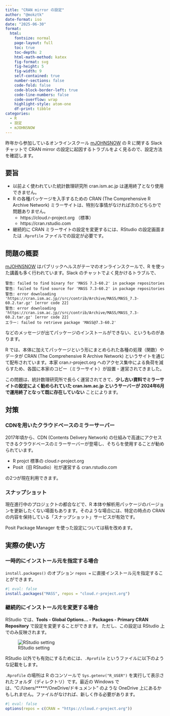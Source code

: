 ```yaml
---
title: "CRAN mirror の設定"
author: "@mokztk"
date-format: iso
date: "2025-06-30"
format:
  html: 
    fontsize: normal
    page-layout: full
    toc: true
    toc-depth: 2
    html-math-method: katex
    fig-format: svg
    fig-height: 5
    fig-width: 9
    self-contained: true
    number-sections: false
    code-fold: false
    code-block-border-left: true
    code-line-numbers: false
    code-overflow: wrap
    highlight-style: atom-one
    df-print: tibble
categories:
  - R
  - 設定
  - mJOHNSNOW
---
```


昨年から参加しているオンラインスクール [mJOHNSNOW](https://mmedici.co.jp/mjohnsnow) の R に関する Slack チャットで CRAN mirror の設定に起因するトラブルをよく見るので、設定方法を確認します。

## 要旨

- 以前よく使われていた統計数理研究所 cran.ism.ac.jp は運用終了となり使用できません。
- R の各種パッケージを入手するための CRAN (The Comprehensive R Archive Network) ミラーサイトは、特別な事情がなければ次のどちらかで問題ありません。
    - https://cloud.r-project.org （標準）
    - https://cran.rstudio.com
- 継続的に CRAN ミラーサイトの設定を変更するには、RStudio の設定画面または `.Rprofile` ファイルでの設定が必要です。

## 問題の概要

[mJOHNSNOW](https://mmedici.co.jp/mjohnsnow) はパブリックヘルスがテーマのオンラインスクールで、R を使った講義も多く行われています。Slack のチャットでよく見かけるトラブルで、

```
警告: failed to find binary for 'MASS 7.3-60.2' in package repositories
警告: failed to find source for 'MASS 7.3-60.2' in package repositories
警告: error downloading 'https://cran.ism.ac.jp//src/contrib/Archive/MASS/MASS_7.3-60.2.tar.gz' [error code 22]
警告: error downloading 'https://cran.ism.ac.jp//src/contrib/Archive/MASS/MASS_7.3-60.2.tar.gz' [error code 22]
エラー: failed to retrieve package 'MASS@7.3-60.2'
```

などのメッセージが出てパッケージのインストールができない、というものがあります。

R では、本体に加えてパッケージという形にまとめられた各種の処理（関数）やデータが CRAN (The Comprehensive R Archive Network) というサイトを通じて配布されています。本家 cran.r-project.org へのアクセス集中による負荷を減らすため、各国に本家のコピー（ミラーサイト）が設置・運営されてきました。

この問題は、統計数理研究所で長らく運営されてきて、**少し古い資料でミラーサイトの設定によく勧められていた cran.ism.ac.jp というサーバーが 2024年6月で運用終了となって既に存在していない** ことによります。

## 対策

### CDNを用いたクラウドベースのミラーサーバー

2017年頃から、CDN (Contents Delivery Network) の仕組みで高速にアクセスできるクラウドベースのミラーサーバーが登場し、そちらを使用することが勧められています。

- R projct 標準の cloud.r-project.org
- Posit（旧 RStudio）社が運営する cran.rstudio.com

の2つが現在利用できます。

### スナップショット

現在進行中のプロジェクトの都合などで、R 本体や解析用パッケージのバージョンを更新したくない場面もあります。そのような場合には、特定の時点の CRAN の内容を保持している「スナップショット」サービスが有効です。

Posit Package Manager を使った設定については稿を改めます。

## 実際の使い方

### 一時的にインストール元を指定する場合

`install.packages()` のオプション `repos =` に直接インストール元を指定することができます。

```r
#| eval: false
install.packages("MASS", repos = "cloud.r-project.org")
```

### 継続的にインストール元を変更する場合

RStudio では、**Tools - Global Options... - Packages - Primary CRAN Repository** で設定を変更することができます。
ただし、この設定は RStudio 上でのみ反映されます。

![RStudio setting](../images/setting_cran_mirror-1.png)

RStudio 以外でも有効にするためには、`.Rprofile` というファイルに以下のような記載をします。

`.Rprofile` の場所は R のコンソールで `Sys.getenv("R_USER")` を実行して表示されたフォルダ（ディレクトリ）です。最近の Windows では、"C:/Users/*****/OneDrive/ドキュメント" のような OneDrive 上にあるかもしれません。ファイルがなければ、新しく作る必要があります。

```r
#| eval: false
options(repos = c(CRAN = "https://cloud.r-project.org"))
```

